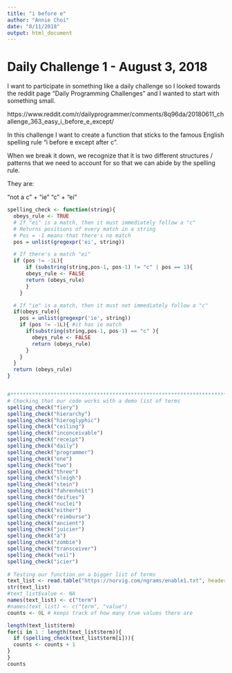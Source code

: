 ```yaml
---
title: "i before e"
author: "Annie Choi"
date: "8/11/2018"
output: html_document
---
```


# Daily Challenge 1 - August 3, 2018

I want to participate in something like a daily challenge so I looked towards the reddit page "Daily Programming Challenges" and I wanted to start with something small. 

https://www.reddit.com/r/dailyprogrammer/comments/8q96da/20180611_challenge_363_easy_i_before_e_except/

In this challenge I want to create a function that sticks to the famous English spelling rule 
"i before e except after c". 

When we break it down, we recognize that it is two different structures / patterns that we need to account for so that we can abide by the spelling rule.

They are: 

 "not a c"    +  "ie"
 "c"          +  "ei" 
 
```r

spelling_check <- function(string){
  obeys_rule <- TRUE
  # If "ei" is a match, then it must immediately follow a "c"
  # Returns positions of every match in a string
  # Pos = -1 means that there's no match
  pos = unlist(gregexpr('ei', string)) 

  # If there's a match "ei"
  if (pos != -1L){ 
      if (substring(string,pos-1, pos-1) != "c" | pos == 1){
      obeys_rule <- FALSE
      return (obeys_rule)
      }
    } 

  # If "ie" is a match, then it must not immediately follow a "c"
  if(obeys_rule){
    pos = unlist(gregexpr('ie', string)) 
    if (pos != -1L){ #it has ie match
      if(substring(string,pos-1, pos-1) == "c" ){
        obeys_rule <- FALSE
        return (obeys_rule)
      }
    }
  }
  return (obeys_rule)
}


#*******************************************************************************************
# Checking that our code works with a demo list of terms
spelling_check("fiery")
spelling_check("hierarchy")
spelling_check("hieroglyphic")
spelling_check("ceiling")
spelling_check("inconceivable")
spelling_check("receipt")
spelling_check("daily")
spelling_check("programmer")
spelling_check("one")
spelling_check("two")
spelling_check("three")
spelling_check("sleigh")
spelling_check("stein")
spelling_check("fahrenheit")
spelling_check("deifies")
spelling_check("nuclei")
spelling_check("either")
spelling_check("reimburse")
spelling_check("ancient")
spelling_check("juicier")
spelling_check("a")
spelling_check("zombie")
spelling_check("transceiver")
spelling_check("veil")
spelling_check("icier")
 
# Testing our function on a bigger list of terms
text_list <- read.table("https://norvig.com/ngrams/enable1.txt", header = FALSE,stringsAsFactors = FALSE)
str(text_list)
#text_list$value <- NA
names(text_list) <- c("term")
#names(text_list) <- c("term", "value")
counts <- 0L # keeps track of how many true values there are

length(text_list$term)
for(i in 1 : length(text_list$term)){
  if (spelling_check(text_list$term[i])){
  counts <- counts + 1
}
}
counts 

```

